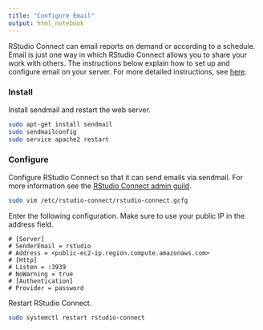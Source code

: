 ```yaml
---
title: "Configure Email"
output: html_notebook
---
```


RStudio Connect can email reports on demand or according to a schedule. Email is just one way in which RStudio Connect allows you to share your work with others. The instructions below explain how to set up and configure email on your server. For more detailed instructions, see [here](https://gist.github.com/adamstac/7462202).

### Install

Install sendmail and restart the web server.

```bash
sudo apt-get install sendmail
sudo sendmailconfig
sudo service apache2 restart
```

### Configure

Configure RStudio Connect so that it can send emails via sendmail. For more information see the [RStudio Connect admin guild](http://docs.rstudio.com/connect/admin/getting-started.html#getting-started-email).

```bash
sudo vim /etc/rstudio-connect/rstudio-connect.gcfg
```

Enter the following configuration. Make sure to use your public IP in the address field.

```
# [Server]
# SenderEmail = rstudio
# Address = <public-ec2-ip.region.compute.amazonaws.com>
# [Http]
# Listen = :3939
# NoWarning = true
# [Authentication]
# Provider = password
```

Restart RStudio Connect.

```bash
sudo systemctl restart rstudio-connect
```